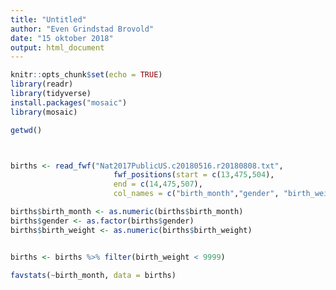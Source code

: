 ```yaml
---
title: "Untitled"
author: "Even Grindstad Brovold"
date: "15 oktober 2018"
output: html_document
---
```


```r
knitr::opts_chunk$set(echo = TRUE)
library(readr)
library(tidyverse)
install.packages("mosaic")
library(mosaic)
```



```r
getwd()



births <- read_fwf("Nat2017PublicUS.c20180516.r20180808.txt", 
                       fwf_positions(start = c(13,475,504),
                       end = c(14,475,507),
                       col_names = c("birth_month","gender", "birth_weight")))

```

```r
births$birth_month <- as.numeric(births$birth_month)
births$gender <- as.factor(births$gender)
births$birth_weight <- as.numeric(births$birth_weight)


births <- births %>% filter(birth_weight < 9999) 

favstats(~birth_month, data = births)


```

